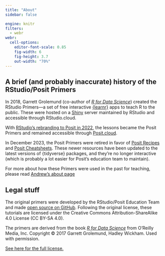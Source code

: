 ```yaml
---
title: "About"
sidebar: false

engine: knitr
filters:
  - webr
webr:
  cell-options:
    editor-font-scale: 0.85
    fig-width: 6
    fig-height: 3.7
    out-width: "70%"
---
```


## A brief (and probably inaccurate) history of the RStudio/Posit Primers

In 2018, Garrett Grolemund (co-author of [*R for Data Science*](https://r4ds.had.co.nz/)) created the RStudio Primers—a set of free interactive [{learnr}](https://rstudio.github.io/learnr/) apps to teach R to the public. These were hosted on a [Shiny](https://shiny.posit.co/) server maintained by RStudio and accessible through RStudio.cloud.

With [RStudio's rebranding to Posit in 2022](https://posit.co/blog/rstudio-is-becoming-posit/), the lessons became the Posit Primers and remained accessible through [Posit.cloud](https://posit.cloud/).

In December 2023, the Posit Primers were retired in favor of [Posit Recipes](https://posit.cloud/learn/recipes) and [Posit Cheatsheets](https://posit.co/resources/cheatsheets/). These newer resources have been updated to the latest versions of {tidyverse} packages, and they're no longer interactive (which is probably a lot easier for Posit's education team to maintain).

For more about how these Primers were used in the past for teaching, please read [Andrew's about page](https://r-primers.andrewheiss.com/about.html)

## Legal stuff

The original primers were developed by the RStudio/Posit Education Team and made [open source on GitHub](https://github.com/rstudio-education/primers). Following the original license, these tutorials are licensed under the Creative Commons Attribution-ShareAlike 4.0 License (CC BY-SA 4.0).

The primers are derived from the book [*R for Data Science*](https://r4ds.had.co.nz/) from O'Reilly Media, Inc. Copyright © 2017 Garrett Grolemund, Hadley Wickham. Used with permission.

[See here for the full license.](https://github.com/andrewheiss/r-primers/blob/main/LICENSE.md)


